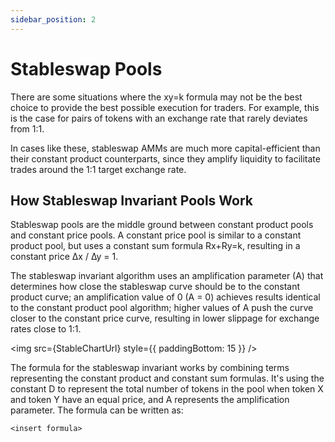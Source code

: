 ```yaml
---
sidebar_position: 2
---
```




# Stableswap Pools

There are some situations where the xy=k formula may not be the best choice to provide the best possible execution for traders. For example, this is the case for pairs of tokens with an exchange rate that rarely deviates from 1:1.

In cases like these, stableswap AMMs are much more capital-efficient than their constant product counterparts, since they amplify liquidity to facilitate trades around the 1:1 target exchange rate.

## How Stableswap Invariant Pools Work​

Stableswap pools are the middle ground between constant product pools and constant price pools. A constant price pool is similar to a constant product pool, but uses a constant sum formula Rx+Ry=k, resulting in a constant price ∆x / ∆y = 1.

The stableswap invariant algorithm uses an amplification parameter (A) that determines how close the stableswap curve should be to the constant product curve; an amplification value of 0 (A = 0) achieves results identical to the constant product pool algorithm; higher values of A push the curve closer to the constant price curve, resulting in lower slippage for exchange rates close to 1:1.

<img src={StableChartUrl} style={{ paddingBottom: 15 }} />

The formula for the stableswap invariant works by combining terms representing the constant product and constant sum formulas. It's using the constant D to represent the total number of tokens in the pool when token X and token Y have an equal price, and A represents the amplification parameter. The formula can be written as:

`<insert formula>`


